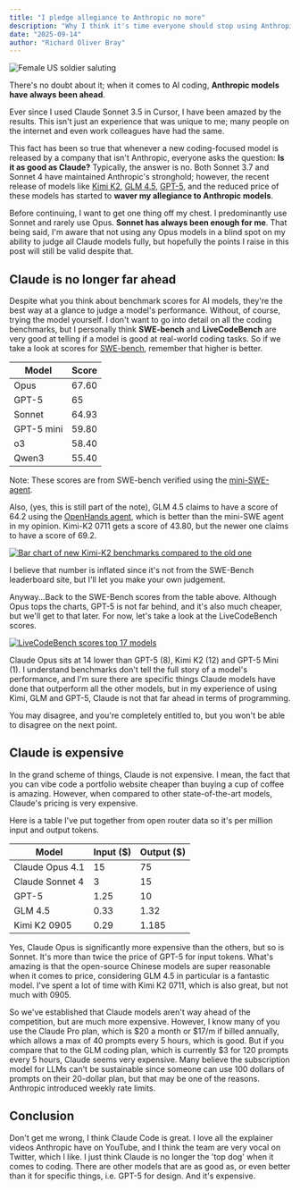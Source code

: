 ```yaml
---
title: "I pledge allegiance to Anthropic no more"
description: "Why I think it's time everyone should stop using Anthropic models"
date: "2025-09-14"
author: "Richard Oliver Bray"
---
```


![Female US soldier saluting](/images/blog/allegance.png)

There's no doubt about it; when it comes to AI coding, **Anthropic models have always been ahead**. 

Ever since I used Claude Sonnet 3.5 in Cursor, I have been amazed by the results. This isn't just an experience that was unique to me; many people on the internet and even work colleagues have had the same. 

This fact has been so true that whenever a new coding-focused model is released by a company that isn't Anthropic, everyone asks the question: **Is it as good as Claude?** Typically, the answer is no. Both Sonnet 3.7 and Sonnet 4 have maintained Anthropic's stronghold; however, the recent release of models like [Kimi K2](https://moonshotai.github.io/Kimi-K2/), [GLM 4.5](https://z.ai/blog/glm-4.5), [GPT-5](https://openai.com/index/introducing-gpt-5/), and the reduced price of these models has started to **waver my allegiance to Anthropic models**.

Before continuing, I want to get one thing off my chest. I predominantly use Sonnet and rarely use Opus. **Sonnet has always been enough for me**. That being said, I'm aware that not using any Opus models in a blind spot on my ability to judge all Claude models fully, but hopefully the points I raise in this post will still be valid despite that.

## Claude is no longer far ahead

Despite what you think about benchmark scores for AI models, they're the best way at a glance to judge a model's performance. Without, of course, trying the model yourself. I don't want to go into detail on all the coding benchmarks, but I personally think **SWE-bench** and **LiveCodeBench** are very good at telling if a model is good at real-world coding tasks. So if we take a look at scores for [SWE-bench](https://www.swebench.com/), remember that higher is better.

| Model     | Score  |
|-----------|--------|
| Opus      | 67.60  |
| GPT-5     | 65     |
| Sonnet    | 64.93  |
| GPT-5 mini| 59.80  |
| o3        | 58.40  |
| Qwen3     | 55.40  |

Note: These scores are from SWE-bench verified using the [mini-SWE-agent](https://github.com/SWE-agent/mini-swe-agent).

Also, (yes, this is still part of the note), GLM 4.5 claims to have a score of 64.2 using the [OpenHands agent](https://github.com/All-Hands-AI/OpenHands), which is better than the mini-SWE agent in my opinion. Kimi-K2 0711 gets a score of 43.80, but the newer one claims to have a score of 69.2. 

[![Bar chart of new Kimi-K2 benchmarks compared to the old one](https://preview.redd.it/kimi-k2-instruct-0905-released-v0-u97uhts0q9nf1.png?width=1200&auto=webp&s=72e0991ca8dcff3360c293d933755bf72d14e762)](https://www.reddit.com/media?url=https://preview.redd.it/kimi-k2-instruct-0905-released-v0-u97uhts0q9nf1.png?width%3D1200%26auto%3Dwebp%26s%3D72e0991ca8dcff3360c293d933755bf72d14e762)

I believe that number is inflated since it's not from the SWE-Bench leaderboard site, but I'll let you make your own judgement.

Anyway...Back to the SWE-Bench scores from the table above. Although Opus tops the charts, GPT-5 is not far behind, and it's also much cheaper, but we'll get to that later. For now, let's take a look at the LiveCodeBench scores.

[![LiveCodeBench scores top 17 models](/images/blog/live_code_bench.png)](https://www.vals.ai/benchmarks/lcb-08-27-2025)

Claude Opus sits at 14 lower than GPT-5 (8), Kimi K2 (12) and GPT-5 Mini (1). I understand benchmarks don't tell the full story of a model's performance, and I'm sure there are specific things Claude models have done that outperform all the other models, but in my experience of using Kimi, GLM and GPT-5, Claude is not that far ahead in terms of programming.

You may disagree, and you're completely entitled to, but you won't be able to disagree on the next point.

## Claude is expensive 

In the grand scheme of things, Claude is not expensive. I mean, the fact that you can vibe code a portfolio website cheaper than buying a cup of coffee is amazing. However, when compared to other state-of-the-art models, Claude's pricing is very expensive.

Here is a table I've put together from open router data so it's per million input and output tokens.


| Model          | Input ($) | Output ($)  |
|----------------|-------|---------|
| Claude Opus 4.1       | 15    | 75      |
| Claude Sonnet 4       | 3     | 15      |
| GPT-5          | 1.25  | 10      |
| GLM 4.5        | 0.33  | 1.32    |
| Kimi K2 0905   | 0.29  | 1.185   |

Yes, Claude Opus is significantly more expensive than the others, but so is Sonnet. It's more than twice the price of GPT-5 for input tokens. What's amazing is that the open-source Chinese models are super reasonable when it comes to price, considering GLM 4.5 in particular is a fantastic model. I've spent a lot of time with Kimi K2 0711, which is also great, but not much with 0905. 

So we've established that Claude models aren't way ahead of the competition, but are much more expensive. However, I know many of you use the Claude Pro plan, which is $20 a month or $17/m if billed annually, which allows a max of 40 prompts every 5 hours, which is good. But if you compare that to the GLM coding plan, which is currently $3 for 120 prompts every 5 hours, Claude seems very expensive. Many believe the subscription model for LLMs can't be sustainable since someone can use 100 dollars of prompts on their 20-dollar plan, but that may be one of the reasons. Anthropic introduced weekly rate limits. 

## Conclusion


Don't get me wrong, I think Claude Code is great. I love all the explainer videos Anthropic have on YouTube, and I think the team are very vocal on Twitter, which I like. I just think Claude is no longer the 'top dog' when it comes to coding. There are other models that are as good as, or even better than it for specific things, i.e. GPT-5 for design. And it's expensive. 
